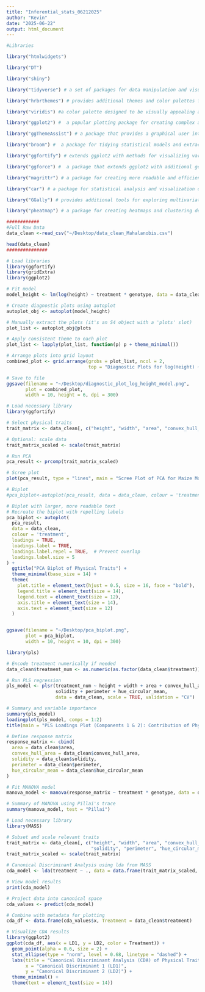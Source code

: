 ```yaml
---
title: "Inferential_stats_06212025"
author: "Kevin"
date: "2025-06-22"
output: html_document
---
```



```r
#Libraries

library("htmlwidgets")

library("DT")

library("shiny")

library("tidyverse") # a set of packages for data manipulation and visualization, including ggplot2.

library("hrbrthemes") # provides additional themes and color palettes for ggplot2.

library("viridis") #a color palette designed to be visually appealing and perceptually uniform.

library("ggplot2") #  a popular plotting package for creating complex and aesthetically pleasing visualizations.

library("ggThemeAssist") # a package that provides a graphical user interface for customizing ggplot2 themes.

library("broom") #  a package for tidying statistical models and extracting useful information from them.

library("ggfortify") # extends ggplot2 with methods for visualizing various statistical models.

library("ggforce") #  a package that extends ggplot2 with additional geometries and scales.

library("magrittr") # a package for creating more readable and efficient code by using the pipe operator %>%

library("car") # a package for statistical analysis and visualization of regression models.

library("GGally") # provides additional tools for exploring multivariate data using ggplot2.

library("pheatmap") # a package for creating heatmaps and clustering dendrograms.
```


```r
############
#Full Raw Data
data_clean <-read_csv("~/Desktop/data_clean_Mahalanobis.csv")

head(data_clean)
###############
```

```r

# Load libraries
library(ggfortify)
library(gridExtra)
library(ggplot2)

# Fit model
model_height <- lm(log(height) ~ treatment * genotype, data = data_clean)

# Create diagnostic plots using autoplot
autoplot_obj <- autoplot(model_height)

# Manually extract the plots (it's an S4 object with a 'plots' slot)
plot_list <- autoplot_obj@plots

# Apply consistent theme to each plot
plot_list <- lapply(plot_list, function(p) p + theme_minimal())

# Arrange plots into grid layout
combined_plot <- grid.arrange(grobs = plot_list, ncol = 2,
                              top = "Diagnostic Plots for log(Height) ~ Treatment × Genotype")

# Save to file
ggsave(filename = "~/Desktop/diagnostic_plot_log_height_model.png",
       plot = combined_plot,
       width = 10, height = 6, dpi = 300)


```
```r

# Load necessary library
library(ggfortify)

# Select physical traits
trait_matrix <- data_clean[, c("height", "width", "area", "convex_hull_area", "solidity", "perimeter", "hue_circular_mean")]

# Optional: scale data
trait_matrix_scaled <- scale(trait_matrix)

# Run PCA
pca_result <- prcomp(trait_matrix_scaled)

# Scree plot
plot(pca_result, type = "lines", main = "Scree Plot of PCA for Maize Morphological Traits")

# Biplot
#pca_biplot<-autoplot(pca_result, data = data_clean, colour = 'treatment', loadings = TRUE, loadings.label = TRUE)

# Biplot with larger, more readable text
# Recreate the biplot with repelling labels
pca_biplot <- autoplot(
  pca_result,
  data = data_clean,
  colour = 'treatment',
  loadings = TRUE,
  loadings.label = TRUE,
  loadings.label.repel = TRUE,  # Prevent overlap
  loadings.label.size = 5
) +
  ggtitle("PCA Biplot of Physical Traits") +
  theme_minimal(base_size = 14) +
  theme(
    plot.title = element_text(hjust = 0.5, size = 16, face = "bold"),
    legend.title = element_text(size = 14),
    legend.text = element_text(size = 12),
    axis.title = element_text(size = 14),
    axis.text = element_text(size = 12)
  )


ggsave(filename = "~/Desktop/pca_biplot.png", 
       plot = pca_biplot, 
       width = 10, height = 10, dpi = 300)

```
```r
library(pls)

# Encode treatment numerically if needed
data_clean$treatment_num <- as.numeric(as.factor(data_clean$treatment))

# Run PLS regression
pls_model <- plsr(treatment_num ~ height + width + area + convex_hull_area +
                  solidity + perimeter + hue_circular_mean,
                  data = data_clean, scale = TRUE, validation = "CV")

# Summary and variable importance
summary(pls_model)
loadingplot(pls_model, comps = 1:2)
title(main = "PLS Loadings Plot (Components 1 & 2): Contribution of Physical Traits")

```

```r
# Define response matrix
response_matrix <- cbind(
  area = data_clean$area,
  convex_hull_area = data_clean$convex_hull_area,
  solidity = data_clean$solidity,
  perimeter = data_clean$perimeter,
  hue_circular_mean = data_clean$hue_circular_mean
)

# Fit MANOVA model
manova_model <- manova(response_matrix ~ treatment * genotype, data = data_clean)

# Summary of MANOVA using Pillai's trace
summary(manova_model, test = "Pillai")

```
```r
# Load necessary library
library(MASS)

# Subset and scale relevant traits
trait_matrix <- data_clean[, c("height", "width", "area", "convex_hull_area",
                               "solidity", "perimeter", "hue_circular_mean")]
trait_matrix_scaled <- scale(trait_matrix)

# Canonical Discriminant Analysis using lda from MASS
cda_model <- lda(treatment ~ ., data = data.frame(trait_matrix_scaled, treatment = data_clean$treatment))

# View model results
print(cda_model)

# Project data into canonical space
cda_values <- predict(cda_model)

# Combine with metadata for plotting
cda_df <- data.frame(cda_values$x, Treatment = data_clean$treatment)

# Visualize CDA results
library(ggplot2)
ggplot(cda_df, aes(x = LD1, y = LD2, color = Treatment)) +
  geom_point(alpha = 0.6, size = 2) +
  stat_ellipse(type = "norm", level = 0.68, linetype = "dashed") +
  labs(title = "Canonical Discriminant Analysis (CDA) of Physical Traits by Treatment",
       x = "Canonical Discriminant 1 (LD1)",
       y = "Canonical Discriminant 2 (LD2)") +
  theme_minimal() +
  theme(text = element_text(size = 14))

```
